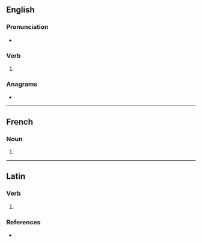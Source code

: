 {{also|HIES}}
==English==

===Pronunciation===
* {{rhymes|aɪz|lang=en}}

===Verb===
{{head|en|verb form}}

# {{en-third-person singular of|hie}}

===Anagrams===
* {{anagrams|en|Hise|eish|heis|shie}}

----

==French==

===Noun===
{{head|fr|noun plural form|g=f}}

# {{plural of|hie|lang=fr}}

----

==Latin==

===Verb===
{{la-verb-form|hiēs}}

# {{inflection of|hiō||2|s|pres|actv|subj|lang=la}}

===References===
* {{R:du Cange}}